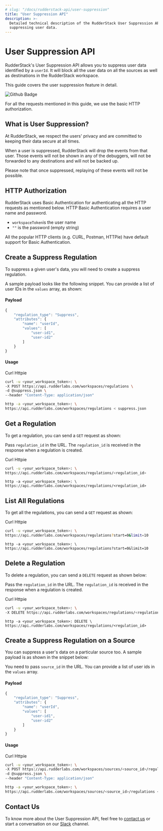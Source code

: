```yaml
---
# slug: "/docs/rudderstack-api/user-suppression"
title: "User Suppression API"
description: >-
  Detailed technical description of the RudderStack User Suppression API for
  suppressing user data.
---
```


# User Suppression API

RudderStack's User Suppression API allows you to suppress user data identified by a `userId`. It will block all the user data on all the sources as well as destinations in the RudderStack workspace.

This guide covers the user suppression feature in detail.

<img src="https://img.shields.io/static/v1?label=PLAN&message=ENTERPRISE&color=blueviolet&style=for-the-badge" alt="Github Badge" class="githubBadge" />

<div class="infoBlock">

For all the requests mentioned in this guide, we use the basic HTTP authorization.

</div>

## What is User Suppression?

At RudderStack, we respect the users' privacy and are committed to keeping their data secure at all times.

When a user is suppressed, RudderStack will drop the events from that user. Those events will not be shown in any of the debuggers, will not be forwarded to any destinations and will not be backed up.

<div class="warningBlock">

Please note that once suppressed, replaying of these events will not be possible.

</div>

## HTTP Authorization

RudderStack uses Basic Authentication for authenticating all the HTTP requests as mentioned below. HTTP Basic Authentication requires a user name and password.

<div class="successBlock">

  <ul>
    <li>
      <code class="inline-code">workspaceToken</code>is the user name
    </li>
    <li>
      <code class="inline-code">""</code> is the password (empty string)
    </li>
  </ul>
</div>

All the popular HTTP clients \(e.g. CURL, Postman, HTTPie\) have default support for Basic Authentication.

## Create a Suppress Regulation

To suppress a given user's data, you will need to create a suppress regulation.

A sample payload looks like the following snippet. You can provide a list of user IDs in the `values` array, as shown:

#### Payload


```javascript title="suppress.json"
{
    "regulation_type": "Suppress",
    "attributes": {
        "name": "userId",
        "values": [
            "user-id1",
            "user-id2"
        ]
    }
}
```

#### Usage

<!--{% tabs %}
{% tab title="curl" %}

```bash
curl -u <your_workspace_token>: \
-X POST https://api.rudderlabs.com/workspaces/regulations \
-d @suppress.json \
--header "Content-Type: application/json"
```

{% endtab %}

{% tab title="httpie" %}

```bash
http -a <your_workspace_token>: \
https://api.rudderlabs.com/workspaces/regulations < suppress.json
```

{% endtab %}
{% endtabs %} -->

<Tabs>
  <TabList>
    <Tab>Curl</Tab>
    <Tab>Httpie</Tab>
  </TabList>
    <TabPanels>
      <TabPanel>
<span> 

```bash
curl -u <your_workspace_token>: \
-X POST https://api.rudderlabs.com/workspaces/regulations \
-d @suppress.json \
--header "Content-Type: application/json"
```
</span>
      </TabPanel>
      <TabPanel>
<span>        

```bash
http -a <your_workspace_token>: \
https://api.rudderlabs.com/workspaces/regulations < suppress.json
```
</span>
      </TabPanel>
    </TabPanels>
</Tabs>

## Get a Regulation

To get a regulation, you can send a `GET` request as shown:

<div class="infoBlock">

Pass <code class="inline-code">regulation_id</code> in the URL. The <code class="inline-code">regulation_id</code> is received in the response when a regulation is created.

</div>

<!--{% tabs %}
{% tab title="curl" %}

```bash
curl -u <your_workspace_token>: \
https://api.rudderlabs.com/workspaces/regulations/<regulation_id>
```

{% endtab %}

{% tab title="httpie" %}

```
http -a <your_workspace_token>: \
https://api.rudderlabs.com/workspaces/regulations/<regulation_id>
```

{% endtab %}
{% endtabs %} -->

<Tabs>
  <TabList>
    <Tab>Curl</Tab>
    <Tab>Httpie</Tab>
  </TabList>
    <TabPanels>
      <TabPanel>
<span>  

```bash
curl -u <your_workspace_token>: \
https://api.rudderlabs.com/workspaces/regulations/<regulation_id>
```
</span>
      </TabPanel>
      <TabPanel>
<span> 

```
http -a <your_workspace_token>: \
https://api.rudderlabs.com/workspaces/regulations/<regulation_id>
```
</span>
      </TabPanel>
    </TabPanels>
</Tabs>


## List All Regulations

To get all the regulations, you can send a `GET` request as shown:

<!--{% tabs %}
{% tab title="curl" %}

```bash
curl -u <your_workspace_token>: \
https://api.rudderlabs.com/workspaces/regulations?start=0&limit=10
```

{% endtab %}

{% tab title="httpie" %}

```
http -a <your_workspace_token>: \
https://api.rudderlabs.com/workspaces/regulations?start=0&limit=10
```

{% endtab %}
{% endtabs %} -->

<Tabs>
  <TabList>
    <Tab>Curl</Tab>
    <Tab>Httpie</Tab>
  </TabList>
    <TabPanels>
      <TabPanel>
<span>

```bash
curl -u <your_workspace_token>: \
https://api.rudderlabs.com/workspaces/regulations?start=0&limit=10
```
</span>
      </TabPanel>
      <TabPanel>
<span>

```
http -a <your_workspace_token>: \
https://api.rudderlabs.com/workspaces/regulations?start=0&limit=10
```
</span>
      </TabPanel>
    </TabPanels>
</Tabs>

## Delete a Regulation

To delete a regulation, you can send a `DELETE` request as shown below:

<div class="infoBlock">

Pass the <code class="inline-code">regulation_id</code> in the URL. The <code class="inline-code">regulation_id</code> is received in the response when a regulation is created.

</div>

<!--{% tabs %}
{% tab title="curl" %}

```bash
curl -u <your_workspace_token>: \
-X DELETE https://api.rudderlabs.com/workspaces/regulations/<regulation_id>
```

{% endtab %}

{% tab title="httpie" %}

```
http -a <your_workspace_token>: DELETE \
https://api.rudderlabs.com/workspaces/regulations/<regulation_id>
```

{% endtab %}
{% endtabs %} -->

<Tabs>
  <TabList>
    <Tab>Curl</Tab>
    <Tab>Httpie</Tab>
  </TabList>
    <TabPanels>
      <TabPanel>
<span>

```bash
curl -u <your_workspace_token>: \
-X DELETE https://api.rudderlabs.com/workspaces/regulations/<regulation_id>
```
</span>
      </TabPanel>
      <TabPanel>
<span>

```
http -a <your_workspace_token>: DELETE \
https://api.rudderlabs.com/workspaces/regulations/<regulation_id>
```
</span>
      </TabPanel>
    </TabPanels>
</Tabs>

## Create a Suppress Regulation on a Source

You can suppress a user's data on a particular source too. A sample payload is as shown in the snippet below:

<div class="infoBlock">

You need to pass <code class="inline-code">source_id</code> in the URL. You can provide a list of user ids in the <code class="inline-code">values</code> array.

</div>

#### Payload


```javascript title="suppress.json"
{
    "regulation_type": "Suppress",
    "attributes": {
        "name": "userId",
        "values": [
            "user-id1",
            "user-id2"
        ]
    }
}
```


#### Usage

<!--{% tabs %}
{% tab title="curl" %}

```bash
curl -u <your_workspace_token>: \
-X POST https://api.rudderlabs.com/workspaces/sources/<source_id>/regulations \
-d @suppress.json \
--header "Content-Type: application/json"
```

{% endtab %}

{% tab title="httpie" %}

```bash
http -a <your_workspace_token>: \
https://api.rudderlabs.com/workspaces/sources/<source_id>/regulations < suppress.json
```

{% endtab %}
{% endtabs %} -->

<Tabs>
  <TabList>
    <Tab>Curl</Tab>
    <Tab>Httpie</Tab>
  </TabList>
    <TabPanels>
      <TabPanel>
<span>

```bash
curl -u <your_workspace_token>: \
-X POST https://api.rudderlabs.com/workspaces/sources/<source_id>/regulations \
-d @suppress.json \
--header "Content-Type: application/json"
```
</span>
      </TabPanel>
      <TabPanel>
<span>

```bash
http -a <your_workspace_token>: \
https://api.rudderlabs.com/workspaces/sources/<source_id>/regulations < suppress.json
```
</span>
      </TabPanel>
    </TabPanels>
</Tabs>

## Contact Us

To know more about the User Suppression API, feel free to [contact us](mailto:%20docs@rudderstack.com) or start a conversation on our [Slack](https://rudderstack.com/join-rudderstack-slack-community) channel.
